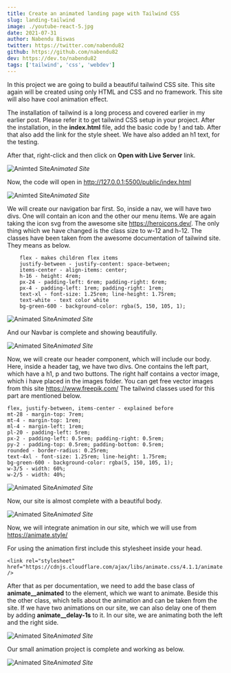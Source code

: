 ```yaml
---
title: Create an animated landing page with Tailwind CSS
slug: landing-tailwind
image: ./youtube-react-5.jpg
date: 2021-07-31
author: Nabendu Biswas
twitter: https://twitter.com/nabendu82
github: https://github.com/nabendu82
dev: https://dev.to/nabendu82
tags: ['tailwind', 'css', 'webdev']
---
```


In this project we are going to build a beautiful tailwind CSS site. This site again will be created using only HTML and CSS and no framework. This site will also have cool animation effect.

The installation of tailwind is a long process and covered earlier in my earlier post. Please refer it to get tailwind CSS setup in your project.
After the installation, in the **index.html** file, add the basic code by ! and tab. After that also add the link for the style sheet. We have also added an h1 text, for the testing.

After that, right-click and then click on **Open with Live Server** link.

![Animted Site](https://res.cloudinary.com/thewebdev/image/upload/v1631955100/Tailwind/Animated%20Landing%20Page%20Using%20Tailwind%20Css/1_gicnx3.png)*Animated Site*

Now, the code will open in http://127.0.0.1:5500/public/index.html

![Animted Site](https://res.cloudinary.com/thewebdev/image/upload/v1631955100/Tailwind/Animated%20Landing%20Page%20Using%20Tailwind%20Css/2_qaavts.png)*Animated Site*

We will create our navigation bar first. So, inside a nav, we will have two divs. One will contain an icon and the other our menu items.
We are again taking the icon svg from the awesome site https://heroicons.dev/. The only thing which we have changed is the class size to w-12 and h-12.
The classes have been taken from the awesome documentation of tailwind site. They means as below.

<div className={styles.code__block}>

```
    flex - makes children flex items
    justify-between - justify-content: space-between;
    items-center - align-items: center;
    h-16 - height: 4rem;
    px-24 - padding-left: 6rem; padding-right: 6rem;
    px-4 - padding-left: 1rem; padding-right: 1rem;
    text-xl - font-size: 1.25rem; line-height: 1.75rem;
    text-white - text color white
    bg-green-600 - background-color: rgba(5, 150, 105, 1);
```

</div>

![Animated Site](https://res.cloudinary.com/thewebdev/image/upload/v1631955100/Tailwind/Animated%20Landing%20Page%20Using%20Tailwind%20Css/3_kplqs7.png)*Animated Site*

And our Navbar is complete and showing beautifully.

![Animated Site](https://res.cloudinary.com/thewebdev/image/upload/v1631955100/Tailwind/Animated%20Landing%20Page%20Using%20Tailwind%20Css/4_yifjl4.png)*Animated Site*

Now, we will create our header component, which will include our body. Here, inside a header tag, we have two divs. One contains the left part, which have a h1, p and two buttons.
The right half contains a vector image, which i have placed in the images folder. You can get free vector images from this site https://www.freepik.com/
The tailwind classes used for this part are mentioned below.

<div className={styles.code__block}>

```
flex, justify-between, items-center - explained before
mt-28 - margin-top: 7rem;
mt-4 - margin-top: 1rem;
ml-4 - margin-left: 1rem;
pl-20 - padding-left: 5rem;
px-2 - padding-left: 0.5rem; padding-right: 0.5rem;
py-2 - padding-top: 0.5rem; padding-bottom: 0.5rem;
rounded - border-radius: 0.25rem;
text-4xl - font-size: 1.25rem; line-height: 1.75rem;
bg-green-600 - background-color: rgba(5, 150, 105, 1);
w-3/5 - width: 60%;
w-2/5 - width: 40%;
```

</div>

![Animated Site](https://res.cloudinary.com/thewebdev/image/upload/v1631955100/Tailwind/Animated%20Landing%20Page%20Using%20Tailwind%20Css/5_dvdgvx.png)*Animated Site*

Now, our site is almost complete with a beautiful body.

![Animated Site](https://res.cloudinary.com/thewebdev/image/upload/v1631955100/Tailwind/Animated%20Landing%20Page%20Using%20Tailwind%20Css/6_p40gyz.png)*Animated Site*

Now, we will integrate animation in our site, which we will use from https://animate.style/

For using the animation first include this stylesheet inside your head.

<div className={styles.code__block}>

```
<link rel="stylesheet" href="https://cdnjs.cloudflare.com/ajax/libs/animate.css/4.1.1/animate.min.css" />
```

</div>

After that as per documentation, we need to add the base class of **animate__animated** to the element, which we want to animate. Beside this the other class, which tells about the animation and can be taken from the site.
If we have two animations on our site, we can also delay one of them by adding **animate__delay-1s** to it.
In our site, we are animating both the left and the right side.

![Animated Site](https://res.cloudinary.com/thewebdev/image/upload/v1631955099/Tailwind/Animated%20Landing%20Page%20Using%20Tailwind%20Css/7_ofvbot.png)*Animated Site*

Our small animation project is complete and working as below.

![Animated Site](https://res.cloudinary.com/thewebdev/image/upload/v1631955100/Tailwind/Animated%20Landing%20Page%20Using%20Tailwind%20Css/8_psbg1y.gif)*Animated Site*
